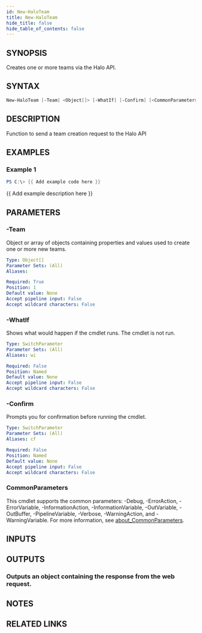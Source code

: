 ```yaml
---
id: New-HaloTeam
title: New-HaloTeam
hide_title: false
hide_table_of_contents: false
---
```


## SYNOPSIS

Creates one or more teams via the Halo API.

## SYNTAX

```powershell
New-HaloTeam [-Team] <Object[]> [-WhatIf] [-Confirm] [<CommonParameters>]
```

## DESCRIPTION

Function to send a team creation request to the Halo API

## EXAMPLES

### Example 1

```powershell
PS C:\> {{ Add example code here }}
```

{{ Add example description here }}

## PARAMETERS

### -Team

Object or array of objects containing properties and values used to create one or more new teams.

```yaml
Type: Object[]
Parameter Sets: (All)
Aliases:

Required: True
Position: 1
Default value: None
Accept pipeline input: False
Accept wildcard characters: False
```

### -WhatIf

Shows what would happen if the cmdlet runs.
The cmdlet is not run.

```yaml
Type: SwitchParameter
Parameter Sets: (All)
Aliases: wi

Required: False
Position: Named
Default value: None
Accept pipeline input: False
Accept wildcard characters: False
```

### -Confirm

Prompts you for confirmation before running the cmdlet.

```yaml
Type: SwitchParameter
Parameter Sets: (All)
Aliases: cf

Required: False
Position: Named
Default value: None
Accept pipeline input: False
Accept wildcard characters: False
```

### CommonParameters

This cmdlet supports the common parameters: -Debug, -ErrorAction, -ErrorVariable, -InformationAction, -InformationVariable, -OutVariable, -OutBuffer, -PipelineVariable, -Verbose, -WarningAction, and -WarningVariable. For more information, see [about_CommonParameters](http://go.microsoft.com/fwlink/?LinkID=113216).

## INPUTS

## OUTPUTS

### Outputs an object containing the response from the web request.

## NOTES

## RELATED LINKS
